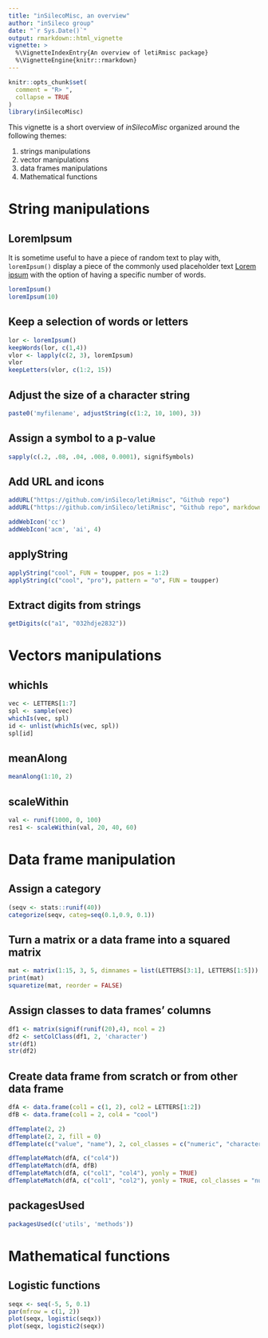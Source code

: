 ```yaml
---
title: "inSilecoMisc, an overview"
author: "inSileco group"
date: "`r Sys.Date()`"
output: rmarkdown::html_vignette
vignette: >
  %\VignetteIndexEntry{An overview of letiRmisc package}
  %\VignetteEngine{knitr::rmarkdown}
---
```



```r
knitr::opts_chunk$set(
  comment = "R> ",
  collapse = TRUE
)
library(inSilecoMisc)
```

This vignette is a short overview of *inSilecoMisc* organized around the following themes:

1. strings manipulations
2. vector manipulations
3. data frames manipulations
4. Mathematical functions


# String manipulations

## LoremIpsum

It is sometime useful to have a piece of random text to play with,
`loremIpsum()` display a piece of the commonly used placeholder text
[Lorem ipsum](https://en.wikipedia.org/wiki/Lorem_ipsum) with the option of
having a specific number of words.

```r
loremIpsum()
loremIpsum(10)
```

## Keep a selection of words or letters

```r
lor <- loremIpsum()
keepWords(lor, c(1,4))
vlor <- lapply(c(2, 3), loremIpsum)
vlor
keepLetters(vlor, c(1:2, 15))
```



## Adjust the size of a character string

```r
paste0('myfilename', adjustString(c(1:2, 10, 100), 3))
```

## Assign a symbol to a p-value

```r
sapply(c(.2, .08, .04, .008, 0.0001), signifSymbols)
```

## Add URL and icons

```r
addURL("https://github.com/inSileco/letiRmisc", "Github repo")
addURL("https://github.com/inSileco/letiRmisc", "Github repo", markdown=TRUE)
```

```r
addWebIcon('cc')
addWebIcon('acm', 'ai', 4)
```

## applyString

```r
applyString("cool", FUN = toupper, pos = 1:2)
applyString(c("cool", "pro"), pattern = "o", FUN = toupper)
```

## Extract digits from strings

```r
getDigits(c("a1", "032hdje2832"))
```




# Vectors manipulations


## whichIs

```r
vec <- LETTERS[1:7]
spl <- sample(vec)
whichIs(vec, spl)
id <- unlist(whichIs(vec, spl))
spl[id]
```

## meanAlong

```r
meanAlong(1:10, 2)
```

## scaleWithin

```r
val <- runif(1000, 0, 100)
res1 <- scaleWithin(val, 20, 40, 60)
```







# Data frame manipulation


## Assign a category

```r
(seqv <- stats::runif(40))
categorize(seqv, categ=seq(0.1,0.9, 0.1))
```


## Turn a matrix or a data frame into a squared matrix

```r
mat <- matrix(1:15, 3, 5, dimnames = list(LETTERS[3:1], LETTERS[1:5]))
print(mat)
squaretize(mat, reorder = FALSE)
```


## Assign classes to data frames' columns

```r
df1 <- matrix(signif(runif(20),4), ncol = 2)
df2 <- setColClass(df1, 2, 'character')
str(df1)
str(df2)
```

## Create data frame from scratch or from other data frame

```r
dfA <- data.frame(col1 = c(1, 2), col2 = LETTERS[1:2])
dfB <- data.frame(col1 = 2, col4 = "cool")

dfTemplate(2, 2)
dfTemplate(2, 2, fill = 0)
dfTemplate(c("value", "name"), 2, col_classes = c("numeric", "character"))

dfTemplateMatch(dfA, c("col4"))
dfTemplateMatch(dfA, dfB)
dfTemplateMatch(dfA, c("col1", "col4"), yonly = TRUE)
dfTemplateMatch(dfA, c("col1", "col2"), yonly = TRUE, col_classes = "numeric", fill = 0)
```

## packagesUsed

```r
packagesUsed(c('utils', 'methods'))
```




# Mathematical functions

## Logistic functions

```r
seqx <- seq(-5, 5, 0.1)
par(mfrow = c(1, 2))
plot(seqx, logistic(seqx))
plot(seqx, logistic2(seqx))
```
